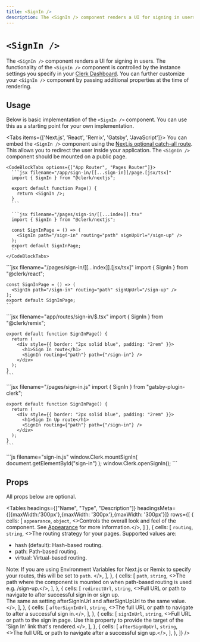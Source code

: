 ```yaml
---
title: <SignIn />
description: The <SignIn /> component renders a UI for signing in users.
---
```


# `<SignIn />`

<Images
  width={496}
  height={564}
  src="/docs/images/ui-components/component-sign_in.svg"
  alt="Sign in component example"
/>

The `<SignIn />` component renders a UI for signing in users. The functionality of the `<SignIn />` component is controlled by the instance settings you specify in your [Clerk Dashboard](https://dashboard.clerk.dev). You can further customize your `<SignIn />` component by passing additional properties at the time of rendering.

## Usage

Below is basic implementation of the `<SignIn />` component. You can use this as a starting point for your own implementation.

<Tabs items={['Next.js', 'React', 'Remix', 'Gatsby', 'JavaScript']}>
  <Tab>
    You can embed the `<SignIn />` component using the [Next.js optional catch-all route](https://nextjs.org/docs/pages/building-your-application/routing/dynamic-routes#optional-catch-all-routes). This allows you to redirect the user inside your application. The `<SignIn />` component should be mounted on a public page.

    <CodeBlockTabs options={["App Router", "Pages Router"]}>
      ```jsx filename="/app/sign-in/[[...sign-in]]/page.[jsx/tsx]"
      import { SignIn } from "@clerk/nextjs";

      export default function Page() {
        return <SignIn />;
      }
      ```

      ```jsx filename="/pages/sign-in/[[...index]].tsx"
      import { SignIn } from "@clerk/nextjs";

      const SignInPage = () => (
        <SignIn path="/sign-in" routing="path" signUpUrl="/sign-up" />
      );
      export default SignInPage;
      ```
    </CodeBlockTabs>
  </Tab>

  <Tab>
    ```jsx filename="/pages/sign-in/[[...index]].[jsx/tsx]"
    import { SignIn } from "@clerk/react";

    const SignInPage = () => (
      <SignIn path="/sign-in" routing="path" signUpUrl="/sign-up" />
    );
    export default SignInPage;
    ```
  </Tab>

  <Tab>
    ```jsx filename="app/routes/sign-in/$.tsx"
    import { SignIn } from "@clerk/remix";

    export default function SignInPage() {
      return (
        <div style={{ border: "2px solid blue", padding: "2rem" }}>
          <h1>Sign In route</h1>
          <SignIn routing={"path"} path={"/sign-in"} />
        </div>
      );
    }
    ```
  </Tab>

  <Tab>
    ```jsx filename="/pages/sign-in.js"
    import { SignIn } from "gatsby-plugin-clerk";

    export default function SignInPage() {
      return (
        <div style={{ border: "2px solid blue", padding: "2rem" }}>
          <h1>Sign In Up route</h1>
          <SignIn routing={"path"} path={"/sign-in"} />
        </div>
      );
    }
    ```
  </Tab>

  <Tab>
    ```js filename="sign-in.js"
    window.Clerk.mountSignIn(
      document.getElementById("sign-in")
    );
    window.Clerk.openSignIn();
    ```
  </Tab>  
</Tabs>

## Props

All props below are optional.

<Tables
  headings={["Name", "Type", "Description"]}
  headingsMeta={[{maxWidth:'300px'},{maxWidth: '300px'},{maxWidth: '300px'}]}
  rows={[
    {
      cells: [
        <code>appearance</code>,
        <code>object</code>,
        <>Controls the overall look and feel of the component. See <a href="/docs/components/customization/overview">Appearance</a> for more information.</>,
      ]
    },
    {
      cells: [
        <code>routing</code>,
        <code>string</code>,
        <>The routing strategy for your pages. Supported values are:
          <ul>
            <li>hash (default): Hash-based routing.</li>
            <li>path: Path-based routing.</li> 
            <li>virtual: Virtual-based routing.</li>
          </ul>
          Note: If you are using Environment Variables for Next.js or Remix to specify your routes, this will be set to `path`.
        </>,
      ],
    },
    {
      cells: [
        <code>path</code>,
        <code>string</code>,
        <>The path where the component is mounted on when path-based routing is used e.g. /sign-up.</>,
      ],
    },
    {
      cells: [
        <code>redirectUrl</code>,
        <code>string</code>,
        <>Full URL or path to navigate to after successful sign in or sign up.
        <br/>The same as setting afterSignInUrl and afterSignUpUrl to the same value.</>,
      ],
    },
    {
      cells: [
        <code>afterSignInUrl</code>,
        <code>string</code>,
        <>The full URL or path to navigate to after a successful sign in.</>,
      ],
    },
    {
      cells: [
        <code>signInUrl</code>,
        <code>string</code>,
        <>Full URL or path to the sign in page. Use this property to provide the target of the 'Sign In' link that's rendered.</>,
      ],
    },
    {
      cells: [
        <code>afterSignUpUrl</code>,
        <code>string</code>,
        <>The full URL or path to navigate after a successful sign up.</>,
      ],
    },
  ]}
/>
